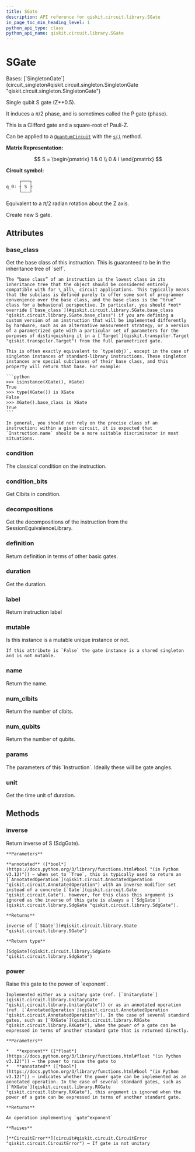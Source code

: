 ```yaml
---
title: SGate
description: API reference for qiskit.circuit.library.SGate
in_page_toc_min_heading_level: 1
python_api_type: class
python_api_name: qiskit.circuit.library.SGate
---
```


# SGate

<Class id="qiskit.circuit.library.SGate" isDedicatedPage={true} github="https://github.com/Qiskit/qiskit/tree/main/qiskit/circuit/library/standard_gates/s.py#L30-L106" signature="qiskit.circuit.library.SGate(*args, _force_mutable=False, **kwargs)" modifiers="class">
  Bases: [`SingletonGate`](circuit_singleton#qiskit.circuit.singleton.SingletonGate "qiskit.circuit.singleton.SingletonGate")

  Single qubit S gate (Z\*\*0.5).

  It induces a $\pi/2$ phase, and is sometimes called the P gate (phase).

  This is a Clifford gate and a square-root of Pauli-Z.

  Can be applied to a [`QuantumCircuit`](qiskit.circuit.QuantumCircuit "qiskit.circuit.QuantumCircuit") with the [`s()`](qiskit.circuit.QuantumCircuit#s "qiskit.circuit.QuantumCircuit.s") method.

  **Matrix Representation:**

$$
S = \begin{pmatrix}
1 & 0 \\
0 & i
\end{pmatrix}
$$

  **Circuit symbol:**

  ```python
       ┌───┐
  q_0: ┤ S ├
       └───┘
  ```

  Equivalent to a $\pi/2$ radian rotation about the Z axis.

  Create new S gate.

  ## Attributes

  ### base\_class

  <Attribute id="qiskit.circuit.library.SGate.base_class">
    Get the base class of this instruction. This is guaranteed to be in the inheritance tree of `self`.

    The “base class” of an instruction is the lowest class in its inheritance tree that the object should be considered entirely compatible with for \_all\_ circuit applications. This typically means that the subclass is defined purely to offer some sort of programmer convenience over the base class, and the base class is the “true” class for a behavioral perspective. In particular, you should *not* override [`base_class`](#qiskit.circuit.library.SGate.base_class "qiskit.circuit.library.SGate.base_class") if you are defining a custom version of an instruction that will be implemented differently by hardware, such as an alternative measurement strategy, or a version of a parametrized gate with a particular set of parameters for the purposes of distinguishing it in a [`Target`](qiskit.transpiler.Target "qiskit.transpiler.Target") from the full parametrized gate.

    This is often exactly equivalent to `type(obj)`, except in the case of singleton instances of standard-library instructions. These singleton instances are special subclasses of their base class, and this property will return that base. For example:

    ```python
    >>> isinstance(XGate(), XGate)
    True
    >>> type(XGate()) is XGate
    False
    >>> XGate().base_class is XGate
    True
    ```

    In general, you should not rely on the precise class of an instruction; within a given circuit, it is expected that `Instruction.name` should be a more suitable discriminator in most situations.
  </Attribute>

  ### condition

  <Attribute id="qiskit.circuit.library.SGate.condition">
    The classical condition on the instruction.
  </Attribute>

  ### condition\_bits

  <Attribute id="qiskit.circuit.library.SGate.condition_bits">
    Get Clbits in condition.
  </Attribute>

  ### decompositions

  <Attribute id="qiskit.circuit.library.SGate.decompositions">
    Get the decompositions of the instruction from the SessionEquivalenceLibrary.
  </Attribute>

  ### definition

  <Attribute id="qiskit.circuit.library.SGate.definition">
    Return definition in terms of other basic gates.
  </Attribute>

  ### duration

  <Attribute id="qiskit.circuit.library.SGate.duration">
    Get the duration.
  </Attribute>

  ### label

  <Attribute id="qiskit.circuit.library.SGate.label">
    Return instruction label
  </Attribute>

  ### mutable

  <Attribute id="qiskit.circuit.library.SGate.mutable">
    Is this instance is a mutable unique instance or not.

    If this attribute is `False` the gate instance is a shared singleton and is not mutable.
  </Attribute>

  ### name

  <Attribute id="qiskit.circuit.library.SGate.name">
    Return the name.
  </Attribute>

  ### num\_clbits

  <Attribute id="qiskit.circuit.library.SGate.num_clbits">
    Return the number of clbits.
  </Attribute>

  ### num\_qubits

  <Attribute id="qiskit.circuit.library.SGate.num_qubits">
    Return the number of qubits.
  </Attribute>

  ### params

  <Attribute id="qiskit.circuit.library.SGate.params">
    The parameters of this `Instruction`. Ideally these will be gate angles.
  </Attribute>

  ### unit

  <Attribute id="qiskit.circuit.library.SGate.unit">
    Get the time unit of duration.
  </Attribute>

  ## Methods

  ### inverse

  <Function id="qiskit.circuit.library.SGate.inverse" github="https://github.com/Qiskit/qiskit/tree/main/qiskit/circuit/library/standard_gates/s.py#L86-L98" signature="inverse(annotated=False)">
    Return inverse of S (SdgGate).

    **Parameters**

    **annotated** ([*bool*](https://docs.python.org/3/library/functions.html#bool "(in Python v3.12)")) – when set to `True`, this is typically used to return an [`AnnotatedOperation`](qiskit.circuit.AnnotatedOperation "qiskit.circuit.AnnotatedOperation") with an inverse modifier set instead of a concrete [`Gate`](qiskit.circuit.Gate "qiskit.circuit.Gate"). However, for this class this argument is ignored as the inverse of this gate is always a [`SdgGate`](qiskit.circuit.library.SdgGate "qiskit.circuit.library.SdgGate").

    **Returns**

    inverse of [`SGate`](#qiskit.circuit.library.SGate "qiskit.circuit.library.SGate")

    **Return type**

    [SdgGate](qiskit.circuit.library.SdgGate "qiskit.circuit.library.SdgGate")
  </Function>

  ### power

  <Function id="qiskit.circuit.library.SGate.power" github="https://github.com/Qiskit/qiskit/tree/main/qiskit/circuit/library/standard_gates/s.py#L100-L103" signature="power(exponent, annotated=False)">
    Raise this gate to the power of `exponent`.

    Implemented either as a unitary gate (ref. [`UnitaryGate`](qiskit.circuit.library.UnitaryGate "qiskit.circuit.library.UnitaryGate")) or as an annotated operation (ref. [`AnnotatedOperation`](qiskit.circuit.AnnotatedOperation "qiskit.circuit.AnnotatedOperation")). In the case of several standard gates, such as [`RXGate`](qiskit.circuit.library.RXGate "qiskit.circuit.library.RXGate"), when the power of a gate can be expressed in terms of another standard gate that is returned directly.

    **Parameters**

    *   **exponent** ([*float*](https://docs.python.org/3/library/functions.html#float "(in Python v3.12)")) – the power to raise the gate to
    *   **annotated** ([*bool*](https://docs.python.org/3/library/functions.html#bool "(in Python v3.12)")) – indicates whether the power gate can be implemented as an annotated operation. In the case of several standard gates, such as [`RXGate`](qiskit.circuit.library.RXGate "qiskit.circuit.library.RXGate"), this argument is ignored when the power of a gate can be expressed in terms of another standard gate.

    **Returns**

    An operation implementing `gate^exponent`

    **Raises**

    [**CircuitError**](circuit#qiskit.circuit.CircuitError "qiskit.circuit.CircuitError") – If gate is not unitary
  </Function>
</Class>

